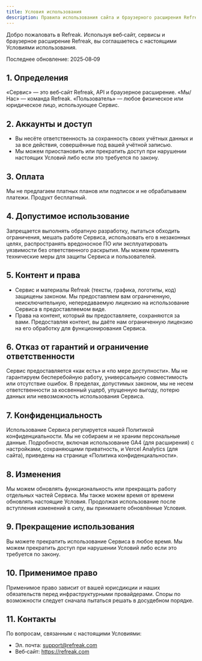 ```yaml
---
title: Условия использования
description: Правила использования сайта и браузерного расширения Refreak
---
```


Добро пожаловать в Refreak. Используя веб‑сайт, сервисы и браузерное расширение Refreak, вы соглашаетесь с настоящими Условиями использования.

Последнее обновление: 2025‑08‑09

## 1. Определения

«Сервис» — это веб‑сайт Refreak, API и браузерное расширение. «Мы/Нас» — команда Refreak. «Пользователь» — любое физическое или юридическое лицо, использующее Сервис.

## 2. Аккаунты и доступ

- Вы несёте ответственность за сохранность своих учётных данных и за все действия, совершённые под вашей учётной записью.
- Мы можем приостановить или прекратить доступ при нарушении настоящих Условий либо если это требуется по закону.

## 3. Оплата

Мы не предлагаем платных планов или подписок и не обрабатываем платежи. Продукт бесплатный.

## 4. Допустимое использование

Запрещается выполнять обратную разработку, пытаться обходить ограничения, мешать работе Сервиса, использовать его в незаконных целях, распространять вредоносное ПО или эксплуатировать уязвимости без ответственного раскрытия. Мы можем применять технические меры для защиты Сервиса и пользователей.

## 5. Контент и права

- Сервис и материалы Refreak (тексты, графика, логотипы, код) защищены законом. Мы предоставляем вам ограниченную, неисключительную, непередаваемую лицензию на использование Сервиса в предоставляемом виде.
- Права на контент, который вы предоставляете, сохраняются за вами. Предоставляя контент, вы даёте нам ограниченную лицензию на его обработку для функционирования Сервиса.

## 6. Отказ от гарантий и ограничение ответственности

Сервис предоставляется «как есть» и «по мере доступности». Мы не гарантируем бесперебойную работу, универсальную совместимость или отсутствие ошибок. В пределах, допустимых законом, мы не несем ответственности за косвенный ущерб, упущенную выгоду, потерю данных или невозможность использования Сервиса.

## 7. Конфиденциальность

Использование Сервиса регулируется нашей Политикой конфиденциальности. Мы не собираем и не храним персональные данные. Подробности, включая использование GA4 (для расширения) с настройками, сохраняющими приватность, и Vercel Analytics (для сайта), приведены на странице «Политика конфиденциальности».

## 8. Изменения

Мы можем обновлять функциональность или прекращать работу отдельных частей Сервиса. Мы также можем время от времени обновлять настоящие Условия. Продолжая использование после вступления изменений в силу, вы принимаете обновлённые Условия.

## 9. Прекращение использования

Вы можете прекратить использование Сервиса в любое время. Мы можем прекратить доступ при нарушении Условий либо если это требуется по закону.

## 10. Применимое право

Применимое право зависит от вашей юрисдикции и наших обязательств перед инфраструктурными провайдерами. Споры по возможности следует сначала пытаться решать в досудебном порядке.

## 11. Контакты

По вопросам, связанным с настоящими Условиями:

- Эл. почта: [support@refreak.com](mailto:support@refreak.com)
- Веб‑сайт: https://refreak.com
